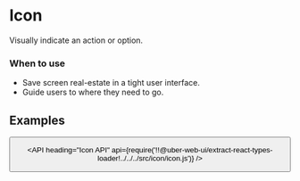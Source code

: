 <!--
Copyright (c) 2018 Uber Technologies, Inc.

This source code is licensed under the MIT license found in the
LICENSE file in the root directory of this source tree.
-->




# Icon

Visually indicate an action or option.

### When to use

- Save screen real-estate in a tight user interface.
- Guide users to where they need to go.

## Examples

<Example title="Basic Usage" path="examples/icon/basic.js">
  <Basic />
</Example>

<Example title="Available Icons" path="examples/icon/list.js">
  <List />
</Example>

<Example title="Icon in a Button" path="examples/icon/button.js">
  <Button />
</Example>

<API
  heading="Icon API"
  api={require('!!@uber-web-ui/extract-react-types-loader!../../../src/icon/icon.js')}
/>
